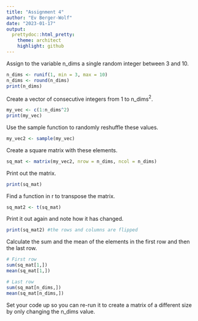 ```yaml
---
title: "Assignment 4"
author: "Ev Berger-Wolf"
date: "2023-01-17"
output: 
  prettydoc::html_pretty:
    theme: architect
    highlight: github
---
```


Assign to the variable n_dims a single random integer between 3 and 10.

```r
n_dims <- runif(1, min = 3, max = 10)
n_dims <- round(n_dims)
print(n_dims)
```

Create a vector of consecutive integers from 1 to n_dims$^2$.

```r
my_vec <- c(1:n_dims^2)
print(my_vec)
```

Use the sample function to randomly reshuffle these values.

```r
my_vec2 <- sample(my_vec)
``` 

Create a square matrix with these elements.

```r
sq_mat <- matrix(my_vec2, nrow = n_dims, ncol = n_dims)
```

Print out the matrix.

```r
print(sq_mat)
```

Find a function in r to transpose the matrix.

```r
sq_mat2 <- t(sq_mat)
```

Print it out again and note how it has changed.

```r
print(sq_mat2) #the rows and columns are flipped
```

Calculate the sum and the mean of the elements in the first row and then the last row.

```r
# First row
sum(sq_mat[1,])
mean(sq_mat[1,])

# Last row
sum(sq_mat[n_dims,])
mean(sq_mat[n_dims,])
```

Set your code up so you can re-run it to create a matrix of a different size by only changing the n_dims value.

